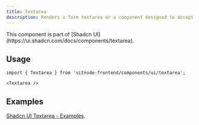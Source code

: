 ```yaml
---
title: Textarea
description: Renders a form textarea or a component designed to accept multi-line text input.
---
```


<Callout title="Shadcn UI">
  This component is part of [Shadcn
  UI](https://ui.shadcn.com/docs/components/textarea).
</Callout>

## Usage

```tsx
import { Textarea } from 'vitnode-frontend/components/ui/textarea';
```

```tsx
<Textarea />
```

## Examples

[Shadcn UI Textarea - Examples](https://ui.shadcn.com/docs/components/textarea#examples).
